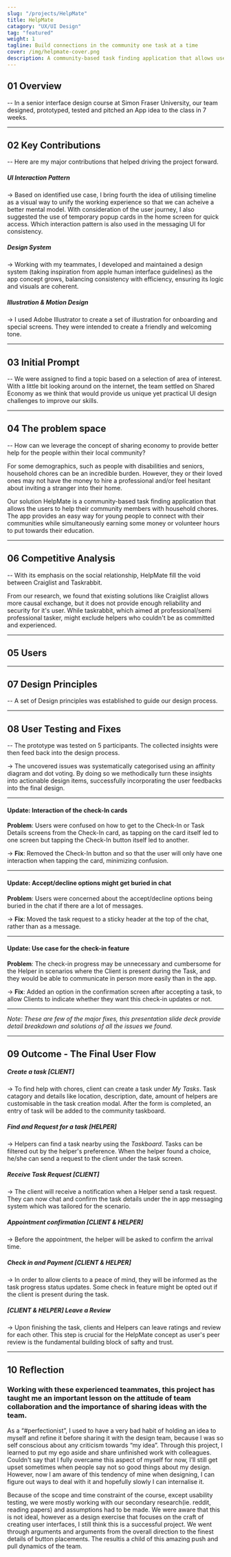 ```yaml
---
slug: "/projects/HelpMate"
title: HelpMate
catagory: "UX/UI Design"
tag: "featured"
weight: 1
tagline: Build connections in the community one task at a time
cover: /img/helpmate-cover.png
description: A community-based task finding application that allows users to help their community members with household chores.
---
```


## 01 Overview

-- In a senior interface design course at Simon Fraser University, our team designed, prototyped, tested and pitched an App idea to the class in 7 weeks.

<ProjectInfo>
  <ProjectInfoItem fieldName="My Role" value="UX/UI Design, Illustration" />
  <ProjectInfoItem fieldName="Project Scope" value="7 weeks school porject" />
  <ProjectInfoItem fieldName="Tools" value="Figma" />
  <ProjectInfoItem
    fieldName="Team"
    value="Jessie Li, Jennifer Ho, Mattias Hallin, Alvin Leung"
  />
</ProjectInfo>

---

## 02 Key Contributions

-- Here are my major contributions that helped driving the project forward.

<FullImage
  src="/img/helpmate/contribution-ui-pattern.jpg"
  alt="UI interaction design contribution"
/>

##### UI Interaction Pattern

-> Based on identified use case, I bring fourth the idea of utilising timeline as a visual way to unify the working experience so that we can acheive a better mental model. With consideration of the user journey, I also suggested the use of temporary popup cards in the home screen for quick access. Which interaction pattern is also used in the messaging UI for consistency.

<FullImage
  src="/img/helpmate/contribution-design-system.jpg"
  alt="Design system contribution"
/>

##### Design System

-> Working with my teammates, I developed and maintained a design system (taking inspiration from apple human interface guidelines) as the app concept grows, balancing consistency with efficiency, ensuring its logic and visuals are coherent.

<FullImage
  src="/img/helpmate/contribution-illustration-motion.jpg"
  alt="Illustration and motion design contribution"
/>

##### Illustration & Motion Design

-> I used Adobe Illustrator to create a set of illustration for onboarding and special screens. They were intended to create a friendly and welcoming tone.

---

## 03 Initial Prompt

-- We were assigned to find a topic based on a selection of area of interest. With a little bit looking around on the internet, the team settled on Shared Economy as we think that would provide us unique yet practical UI design challenges to improve our skills.

---

## 04 The problem space

-- How can we leverage the concept of sharing economy to provide better help for the people within their local community?

For some demographics, such as people with disabilities and seniors, household chores can be an incredible burden. However, they or their loved ones may not have the money to hire a professional and/or feel hesitant about inviting a stranger into their home.

Our solution HelpMate is a community-based task finding application that allows the users to help their community members with household chores. The app provides an easy way for young people to connect with their communities while simultaneously earning some money or volunteer hours to put towards their education.

<FullImage
  src="/img/helpmate/whiteboard-empathy-map-1.jpg"
  alt="Empathy mapping in a early discovery session"
  caption="Empathy mapping in a early discovery session"
/>

<FullImage
  src="/img/helpmate/whiteboard-flow-1.jpg"
  alt="Sketching out user flow on whiteboard"
  caption="Sketching out user flow on whiteboard"
/>

---

## 06 Competitive Analysis

-- With its emphasis on the social relationship, HelpMate fill the void between Craiglist and Taskrabbit.

From our research, we found that existing solutions like Craiglist allows more causal exchange, but it does not provide enough reliability and security for it's user. While taskrabbit, which aimed at professional/semi professional tasker, might exclude helpers who couldn't be as committed and experienced.

<FullImage
  src="/img/helpmate/competitor-analysis.jpg"
  alt="Compeitor Analysis Diagram"
/>

---

## 05 Users

<FullImage src="/img/helpmate/persona-joy.jpg" alt="Joy's Persona" />
<FullImage src="/img/helpmate/persona-jordan.jpg" alt="Jordan's Persona" />

---

## 07 Design Principles

-- A set of Design principles was established to guide our design process.

<FullImage src="/img/helpmate/design-principles.jpg" alt="Joy's Persona" />

---

## 08 User Testing and Fixes

-- The prototype was tested on 5 participants. The collected insights were then feed back into the design process.

<!-- ![painpoints classifications](../img/helpmate/usability-classification.png) -->

<FullImage
  src="/img/helpmate/usability-issue-classification.png"
  alt="usability issue classificiation"
/>

-> The uncovered issues was systematically categorised using an affinity diagram and dot voting. By doing so we methodically turn these insights into actionable design items, successfully incorporating the user feedbacks into the final design.

---

#### Update: Interaction of the check-In cards

<ComparisonView>
  <ComparisonItem src="/img/helpmate/usability-card-after.jpg" label="After" />
  <ComparisonItem
    src="/img/helpmate/usability-card-before.jpg"
    label="Before"
  />
</ComparisonView>

**Problem**: Users were confused on how to get to the Check-In or Task Details screens from the Check-In card, as tapping on the card itself led to one screen but tapping the Check-In button itself led to another.

-> **Fix**: Removed the Check-In button and so that the user will only have one interaction when tapping the card, minimizing confusion.

---

#### Update: Accept/decline options might get buried in chat

<ComparisonView>
  <ComparisonItem
    src="/img/helpmate/usability-accept-task-after.jpg"
    label="After"
  />
  <ComparisonItem
    src="/img/helpmate/usability-accept-task-before.jpg"
    label="Before"
  />
</ComparisonView>

**Problem**: Users were concerned about the accept/decline options being buried in the chat if there are a lot of messages.

-> **Fix**: Moved the task request to a sticky header at the top of the chat, rather than as a message.

---

#### Update: Use case for the check-in feature

<FullImage
  src="/img/helpmate/usability-check-in-card.jpg"
  alt="Check in card update"
  noPadding
/>

**Problem**: The check-in progress may be unnecessary and cumbersome for the Helper in scenarios where the Client is present during the Task, and they would be able to communicate in person more easily than in the app.

-> **Fix**: Added an option in the confirmation screen after accepting a task, to allow Clients to indicate whether they want this check-in updates or not.

---

_Note: These are few of the major fixes, this presentation slide deck provide detail breakdown and solutions of all the issues we found._

---

## 09 Outcome - The Final User Flow

<InterfaceDemo url="https://www.sfu.ca/~kkl64/videos/helpmate/1-create-task.mp4" />

##### Create a task [CLIENT]

-> To find help with chores, client can create a task under _My Tasks_. Task catagory and details like location, description, date, amount of helpers are customisable in the task creation modal. After the form is completed, an entry of task will be added to the community taskboard.

<InterfaceDemo url="https://www.sfu.ca/~kkl64/videos/helpmate/2-find-task.mp4" />

##### Find and Request for a task [HELPER]

-> Helpers can find a task nearby using the _Taskboard_. Tasks can be filtered out by the helper's preference. When the helper found a choice, he/she can send a request to the client under the task screen.

<InterfaceDemo url="https://www.sfu.ca/~kkl64/videos/helpmate/3-receive-request.mp4" />

##### Receive Task Request [CLIENT]

-> The client will receive a notification when a Helper send a task request. They can now chat and confirm the task details under the in app messaging system which was tailored for the scenario.

<InterfaceDemo url="https://www.sfu.ca/~kkl64/videos/helpmate/4-check-in.mp4" />

##### Appointment confirmation [CLIENT & HELPER]

-> Before the appointment, the helper will be asked to confirm the arrival time.

<InterfaceDemo url="https://www.sfu.ca/~kkl64/videos/helpmate/5-task-done.mp4" />

##### Check in and Payment [CLIENT & HELPER]

-> In order to allow clients to a peace of mind, they will be informed as the task progress status updates. Some check in feature might be opted out if the client is present during the task.

<InterfaceDemo url="https://www.sfu.ca/~kkl64/videos/helpmate/6-review.mp4" />

##### [CLIENT & HELPER] Leave a Review

-> Upon finishing the task, clients and Helpers can leave ratings and review for each other. This step is crucial for the HelpMate concept as user's peer review is the fundamental building block of safty and trust.

---

## 10 Reflection

### Working with these experienced teammates, this project has taught me an important lesson on the attitude of team collaboration and the importance of sharing ideas with the team.

As a “#perfectionist”, I used to have a very bad habit of holding an idea to myself and refine it before sharing it with the design team, because I was so self conscious about any criticism towards “my idea”. Through this project, I learned to put my ego aside and share unfinished work with colleagues. Couldn't say that I fully overcame this aspect of myself for now, I’ll still get upset sometimes when people say not so good things about my design. However, now I am aware of this tendency of mine when designing, I can figure out ways to deal with it and hopefully slowly I can internalise it.

Because of the scope and time constraint of the course, except usability testing, we were mostly working with our secondary research(ie. reddit, reading papers) and assumptions had to be made. We were aware that this is not ideal, however as a design exercise that focuses on the craft of creating user interfaces, I still think this is a successful project. We went through arguments and arguments from the overall direction to the finest details of button placements. The resultis a child of this amazing push and pull dynamics of the team.

<HalfImage
  src="/img/helpmate/teamphoto.svg"
  alt="team photo"
  caption="Unfortunately, we weren’t able to take a group photo together due to coronavirus lockdown, but I wouldn’t forget how much I learned from these awesome humans."
/>
